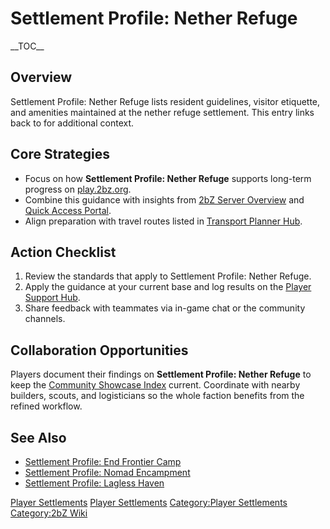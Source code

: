 {{Short description|Settlement Profile: Nether Refuge lists resident guidelines, visitor etiquette, and amenities maintained at the nether refuge settlement}}
= Settlement Profile: Nether Refuge =
{{2bZ Navbox}}
__TOC__

== Overview ==
Settlement Profile: Nether Refuge lists resident guidelines, visitor etiquette, and
amenities maintained at the nether refuge settlement. This entry links back to
[[Category:Player Settlements|Player Settlements]] for additional context.

== Core Strategies ==
* Focus on how '''Settlement Profile: Nether Refuge''' supports long-term progress on [[play.2bz.org]].
* Combine this guidance with insights from [[2bZ Server Overview]] and [[Quick Access Portal]].
* Align preparation with travel routes listed in [[Transport Planner Hub]].

== Action Checklist ==
# Review the [[Category:Player Settlements|Player Settlements]] standards that apply to Settlement Profile: Nether Refuge.
# Apply the guidance at your current base and log results on the [[Player Support Hub]].
# Share feedback with teammates via in-game chat or the community channels.

== Collaboration Opportunities ==
Players document their findings on '''Settlement Profile: Nether Refuge''' to keep the
[[Community Showcase Index]] current. Coordinate with nearby builders, scouts, and
logisticians so the whole faction benefits from the refined workflow.

== See Also ==
* [[Settlement Profile: End Frontier Camp]]
* [[Settlement Profile: Nomad Encampment]]
* [[Settlement Profile: Lagless Haven]]

[[Category:Player Settlements]]
[[Category:2bZ Wiki]]
